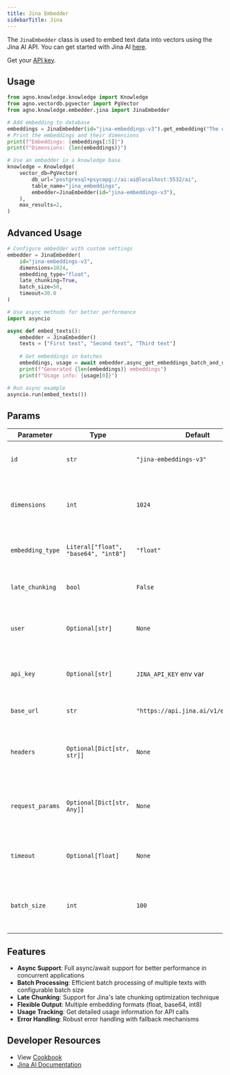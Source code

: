 ```yaml
---
title: Jina Embedder
sidebarTitle: Jina
---
```


The `JinaEmbedder` class is used to embed text data into vectors using the Jina AI API. You can get started with Jina AI [here](https://jina.ai/embeddings/).

Get your [API key](https://jina.ai/embeddings/).

## Usage

```python cookbook/embedders/jina_embedder.py
from agno.knowledge.knowledge import Knowledge
from agno.vectordb.pgvector import PgVector
from agno.knowledge.embedder.jina import JinaEmbedder

# Add embedding to database
embeddings = JinaEmbedder(id="jina-embeddings-v3").get_embedding("The quick brown fox jumps over the lazy dog.")
# Print the embeddings and their dimensions
print(f"Embeddings: {embeddings[:5]}")
print(f"Dimensions: {len(embeddings)}")

# Use an embedder in a knowledge base
knowledge = Knowledge(
    vector_db=PgVector(
        db_url="postgresql+psycopg://ai:ai@localhost:5532/ai",
        table_name="jina_embeddings",
        embedder=JinaEmbedder(id="jina-embeddings-v3"),
    ),
    max_results=2,
)
```

## Advanced Usage

```python
# Configure embedder with custom settings
embedder = JinaEmbedder(
    id="jina-embeddings-v3",
    dimensions=1024,
    embedding_type="float",
    late_chunking=True,
    batch_size=50,
    timeout=30.0
)

# Use async methods for better performance
import asyncio

async def embed_texts():
    embedder = JinaEmbedder()
    texts = ["First text", "Second text", "Third text"]
    
    # Get embeddings in batches
    embeddings, usage = await embedder.async_get_embeddings_batch_and_usage(texts)
    print(f"Generated {len(embeddings)} embeddings")
    print(f"Usage info: {usage[0]}")

# Run async example
asyncio.run(embed_texts())
```

## Params

| Parameter        | Type                               | Default                | Description                                                                |
| ---------------- | ---------------------------------- | ---------------------- | -------------------------------------------------------------------------- |
| `id`             | `str`                              | `"jina-embeddings-v3"` | The model ID to use for generating embeddings.                            |
| `dimensions`     | `int`                              | `1024`                 | The number of dimensions for the embedding vectors.                       |
| `embedding_type` | `Literal["float", "base64", "int8"]` | `"float"`            | The format type of the returned embeddings.                               |
| `late_chunking`  | `bool`                             | `False`                | Whether to enable late chunking optimization.                             |
| `user`           | `Optional[str]`                    | `None`                 | User identifier for tracking purposes. Optional.                          |
| `api_key`        | `Optional[str]`                    | `JINA_API_KEY` env var | The Jina AI API key. Can be set via environment variable.                 |
| `base_url`       | `str`                              | `"https://api.jina.ai/v1/embeddings"` | The base URL for the Jina API.                      |
| `headers`        | `Optional[Dict[str, str]]`         | `None`                 | Additional headers to include in API requests. Optional.                  |
| `request_params` | `Optional[Dict[str, Any]]`         | `None`                 | Additional parameters to include in the API request. Optional.            |
| `timeout`        | `Optional[float]`                  | `None`                 | Timeout in seconds for API requests. Optional.                            |
| `batch_size`     | `int`                              | `100`                  | Number of texts to process in each API call for batch operations.         |

## Features

- **Async Support**: Full async/await support for better performance in concurrent applications
- **Batch Processing**: Efficient batch processing of multiple texts with configurable batch size
- **Late Chunking**: Support for Jina's late chunking optimization technique
- **Flexible Output**: Multiple embedding formats (float, base64, int8)
- **Usage Tracking**: Get detailed usage information for API calls
- **Error Handling**: Robust error handling with fallback mechanisms

## Developer Resources
- View [Cookbook](https://github.com/agno-agi/agno/tree/main/cookbook/knowledge/embedders/jina_embedder.py)
- [Jina AI Documentation](https://jina.ai/embeddings/)
